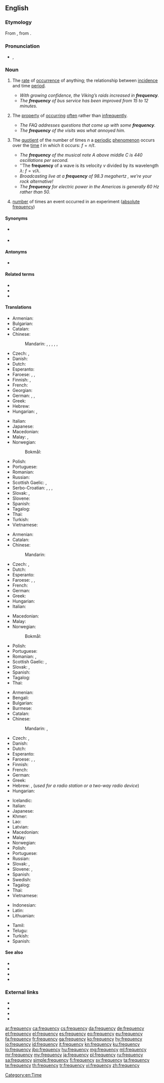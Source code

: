 ==English==

===Etymology===
From {{etyl|la|en}} {{m|la|frequentia}}, from {{m|la|frequens}}.

===Pronunciation===
* {{enPR|frĕʹkwən-sē}}, {{IPA|/ˈfɹiːkwənsi/|lang=en}}

===Noun===
{{en-noun|frequencies}}

# {{lb|en|uncountable}} The [[rate]] of [[occurrence]] of anything; the relationship between [[incidence]] and time [[period]].
#* ''With growing confidence, the Viking’s raids increased in '''frequency'''.''
#* ''The '''frequency''' of bus service has been improved from 15 to 12 minutes.''
# {{lb|en|uncountable}} The [[property]] of [[occur]]ring [[often]] rather than [[infrequently]].
#* ''The FAQ addresses questions that come up with some '''frequency'''.''
#* ''The '''frequency''' of the visits was what annoyed him.''
# {{lb|en|countable}} The [[quotient]] of the number of times <math>n</math> a [[periodic]] [[phenomenon]] occurs over the [[time]] <math>t</math> in which it occurs: <math>f = n / t</math>.
#* ''The '''frequency''' of the musical note A above middle C is 440 oscillations per second.''
#* ''The '''frequency''' of a wave is its velocity <math>v</math> divided by its wavelength <math>\lambda</math>: <math>f = v / \lambda</math>.
#* ''Broadcasting live at a '''frequency''' of 98.3 megahertz<!--fictional station-->, we’re your rock alternative!''
#* ''The '''frequency''' for electric power in the Americas is generally 60 Hz rather than 50.''
# {{lb|en|statistics}} [[number]] of times an event occurred in an experiment ([[absolute frequency]])

====Synonyms====
* {{sense|rate of occurrence}} {{l|en|oftenness}}
* {{l|en|freq}}

====Antonyms====
* {{sense|rate of occurrence}} {{l|en|period}}

====Related terms====
* {{l|en|frequent}}
* {{l|en|frequentative}}
* {{l|en|frequenter}}

====Translations====
{{trans-top|rate of occurrence of anything}}
* Armenian: {{t+|hy|հաճախականություն}}
* Bulgarian: {{t+|bg|честота|f|sc=Cyrl}}
* Catalan: {{t+|ca|freqüència|f}}
* Chinese:
*: Mandarin: {{t+|cmn|頻率|sc=Hani}}, {{t+|cmn|频率|tr=pínlǜ|sc=Hani}}, {{t+|cmn|頻度|sc=Hani}}, {{t+|cmn|频度|tr=píndù|sc=Hani}}, {{t+|cmn|次數|sc=Hani}}, {{t+|cmn|次数|tr=cìshù|sc=Hani}}
* Czech: {{t|cs|četnost|n}}, {{t+|cs|frekvence|f}}
* Danish: {{t+|da|hyppighed|c}}
* Dutch: {{t+|nl|frequentie|f}}
* Esperanto: {{t|eo|ofto}}
* Faroese: {{t|fo|tíðføri|n}}, {{t|fo|tíðleiki|m}}, {{t|fo|tídd|f}}
* Finnish: {{t+|fi|taajuus}}, {{qualifier|statistical}} {{t+|fi|frekvenssi}}
* French: {{t+|fr|fréquence|f}}
* Georgian: {{t|ka|სიხშირე}}
* German: {{t+|de|Häufigkeit|f}}, {{t+|de|Frequenz|f}}, {{t|de|Regelmäßigkeit|f}}
* Greek: {{t+|el|συχνότητα|f}}
* Hebrew: {{t|he|תדירות|f|tr=tedirút}}
* Hungarian: {{t+|hu|gyakoriság}}, {{t|hu|ismétlődés}}
{{trans-mid}}
* Italian: {{t+|it|frequenza|f}}
* Japanese: {{t+|ja|頻度|tr=ひんど, hindo|sc=Jpan}}
* Macedonian: {{t|mk|честота|f|tr=čéstota}}
* Malay: {{t|ms|kekerapan}}, {{t+|ms|frekuensi}}
* Norwegian: 
*: Bokmål: {{t+|nb|hyppighet|m|f}}
* Polish: {{t+|pl|częstość|f}}
* Portuguese: {{t+|pt|frequência|f}}
* Romanian: {{t+|ro|frecvență|f}}
* Russian: {{t+|ru|частота́|f}}
* Scottish Gaelic: {{t|gd|bitheantas|m}}, {{t|gd|tricead|m}}
* Serbo-Croatian: {{t+|sh|učestalost|f|sc=Cyrl}}, {{t+|sh|čestoća|f|sc=Cyrl}}, {{t+|sh|čestost|f|sc=Cyrl}}, {{t|sh|učestanost|sc=Cyrl}}
* Slovak: {{t|sk|frekvencia|f}}, {{t|sk|početnosť|f}}
* Slovene: {{t|sl|pogostost|f}}
* Spanish: {{t+|es|frecuencia|f}}
* Tagalog: {{t|tl|dalas}}
* Thai: {{t|th|ความถี่|sc=Thai}}
* Turkish: {{t+|tr|frekans}}
* Vietnamese: {{t|vi|tính thường xuyên}}
{{trans-bottom}}

{{trans-top|property of occurring often rather than infrequently}}
* Armenian: {{t+|hy|հաճախություն}}
* Catalan: {{t+|ca|freqüència|f}}
* Chinese:
*: Mandarin: {{t+|cmn|常常|tr=chángcháng|sc=Hani}}
* Czech: {{t|cs|častost|n}}, {{t+|cs|frekvence|f}}
* Dutch: {{t+|nl|regelmaat|m|f}}
* Esperanto: {{t|eo|ofteco}}
* Faroese: {{t|fo|tíðføri|n}}, {{t|fo|tíðleiki|m}}, {{t|fo|tídd|f}}
* French: {{t+|fr|fréquence|f}}
* German: {{t+|de|Häufigkeit|f}}
* Greek: {{t+|el|συχνότητα|f}}
* Hungarian: {{t+|hu|gyakoriság}}
* Italian: {{t+|it|frequenza}}
{{trans-mid}}
* Macedonian: {{t|mk|честота|f|tr=čéstota}}
* Malay: {{t|ms|kekerapan}}
* Norwegian:
*: Bokmål: {{t+|nb|hyppighet|m|f}}
* Polish: {{t+|pl|częstość|f}}
* Portuguese: {{t+|pt|frequência|f}}
* Romanian: {{t+|ro|desime|f}}, {{t+|ro|frecvență|f}}
* Scottish Gaelic: {{t|gd|bitheantas|m}}, {{t|gd|tricead|m}}
* Slovak: {{t|sk|frekvencia|f}}, {{t|sk|častosť|f}}
* Spanish: {{t+|es|frecuencia|f}}
* Tagalog: {{t|tl|dalas}}
* Thai: {{t|th|ความถี่|sc=Thai}}
{{trans-bottom}}

{{trans-top|number of occurrences divided by time}}
* Armenian: {{t+|hy|հաճախություն}}
* Bengali: {{t|bn|কম্পাঙ্ক|sc=Beng}}
* Bulgarian: {{t+|bg|честота|f|tr=cestota}}
* Burmese: {{t-needed|my}}
* Catalan: {{t+|ca|freqüència|f}}
* Chinese:
*: Mandarin: {{t+|cmn|頻數|sc=Hani}}, {{t+|cmn|频数|tr=pínshù|sc=Hani}}
* Czech: {{t+|cs|frekvence|f}}, {{t|cs|kmitočet|m}} {{qualifier|of radio frequency}}
* Danish: {{t|da|frekvens|n}}
* Dutch: {{t+|nl|frequentie|f}}
* Esperanto: {{t|eo|frekvenco}}
* Faroese: {{t|fo|tíðføri|n}}, {{t|fo|tíðleiki|m}}, {{t|fo|tídd|f}}
* Finnish: {{t+|fi|taajuus}}
* French: {{t+|fr|fréquence|f}}
* German: {{t+|de|Frequenz|f}}
* Greek: {{t+|el|συχνότητα|f}}
* Hebrew: {{t|he|תדירות|f|tr=tedirút}}, {{t|he|תדר|m|tr=téder}} (''used for a radio station or a two-way radio device'')
* Hungarian: {{t+|hu|frekvencia}}
{{trans-mid}}
* Icelandic: {{t+|is|tíðni|f}}
* Italian: {{t+|it|frequenza|f}}
* Japanese: {{t+|ja|周波数|tr=shūhasū|sc=Jpan}}
* Khmer: {{t-needed|km}}
* Lao: {{t-needed|lo}}
* Latvian: {{t|lv|frekvence|f}}
* Macedonian: {{t|mk|фреквенција|f|tr=frekvéncija}}
* Malay: {{t+|ms|frekuensi}}
* Norwegian: {{t+|no|frekvens|m}}
* Polish: {{t+|pl|częstotliwość|f}}
* Portuguese: {{t+|pt|frequência|f}}
* Russian: {{t+|ru|частота́|f}}
* Slovak: {{t|sk|frekvencia|f}}, {{t|sk|kmitočet|m}}
* Slovene: {{t+|sl|frekvenca|f}}, {{t|sl|pogostost|f}}
* Spanish: {{t+|es|frecuencia|f}}
* Swedish: {{t+|sv|frekvens}}
* Tagalog: {{t|tl|dalas}}
* Thai: {{t|th|ความถี่|sc=Thai}}
* Vietnamese: {{t+|vi|tần số}}
{{trans-bottom}}

{{checktrans-top}}
* Indonesian: {{t-check|id|frekuensi}}
* Latin: {{t-check|la|frequentia|f}}
* Lithuanian: {{t-check|lt|dažnumas}}
{{trans-mid}}
* Tamil: {{t-check|ta|அதிர்வெண்|sc=Taml}}
* Telugu: {{t-check|te|పౌనఃపున్యము|tr=paunahpunyamu|sc=Telu}}
* Turkish: {{t-check|tr|frekans}}
* Spanish: {{t-check|es|frecuencia}}
{{trans-bottom}}

====See also====
* {{l|en|cadence}}
* {{l|en|commonness}}
* {{l|en|occurrence}}
* {{l|en|periodicity}}

===External links===
* {{pedialite|lang=en|Frequency (disambiguation)}}
* {{R:Webster 1913}}
* {{R:Century 1911}}
* {{R:OneLook}}

[[Category:en:Time]]

[[ar:frequency]]
[[ca:frequency]]
[[cs:frequency]]
[[da:frequency]]
[[de:frequency]]
[[et:frequency]]
[[el:frequency]]
[[es:frequency]]
[[eo:frequency]]
[[eu:frequency]]
[[fa:frequency]]
[[fr:frequency]]
[[ga:frequency]]
[[ko:frequency]]
[[hy:frequency]]
[[io:frequency]]
[[id:frequency]]
[[it:frequency]]
[[kn:frequency]]
[[ku:frequency]]
[[lo:frequency]]
[[jbo:frequency]]
[[hu:frequency]]
[[mg:frequency]]
[[ml:frequency]]
[[mr:frequency]]
[[my:frequency]]
[[ja:frequency]]
[[pl:frequency]]
[[ru:frequency]]
[[sa:frequency]]
[[simple:frequency]]
[[fi:frequency]]
[[sv:frequency]]
[[ta:frequency]]
[[te:frequency]]
[[th:frequency]]
[[tr:frequency]]
[[vi:frequency]]
[[zh:frequency]]